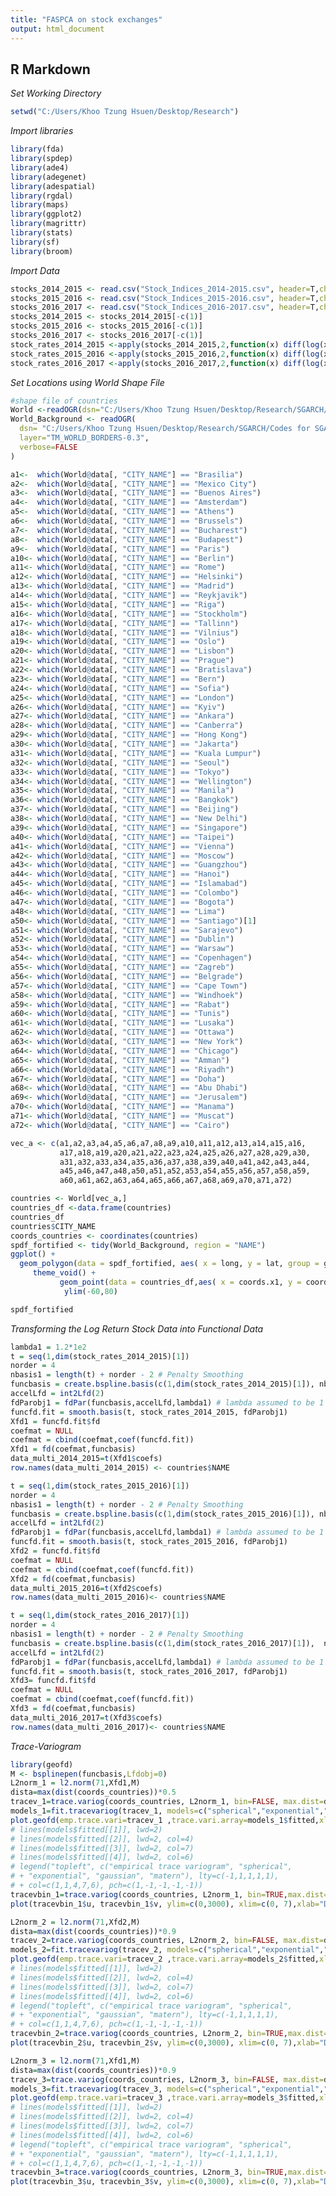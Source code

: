 ---
title: "FASPCA on stock exchanges"
output: html_document
---
## R Markdown
*Set Working Directory*
```{r}
setwd("C:/Users/Khoo Tzung Hsuen/Desktop/Research")
```

*Import libraries*
```{r, message=FALSE, warning=FALSE}
library(fda)
library(spdep)
library(ade4)
library(adegenet)
library(adespatial)
library(rgdal)
library(maps)
library(ggplot2)
library(magrittr)
library(stats)
library(sf)
library(broom)
```

*Import Data*
```{r}
stocks_2014_2015 <- read.csv("Stock_Indices_2014-2015.csv", header=T,check.names = F)
stocks_2015_2016 <- read.csv("Stock_Indices_2015-2016.csv", header=T,check.names = F)
stocks_2016_2017 <- read.csv("Stock_Indices_2016-2017.csv", header=T,check.names = F)
stocks_2014_2015 <- stocks_2014_2015[-c(1)]
stocks_2015_2016 <- stocks_2015_2016[-c(1)]
stocks_2016_2017 <- stocks_2016_2017[-c(1)]
stock_rates_2014_2015 <-apply(stocks_2014_2015,2,function(x) diff(log(x), lag=1))
stock_rates_2015_2016 <-apply(stocks_2015_2016,2,function(x) diff(log(x), lag=1))
stock_rates_2016_2017 <-apply(stocks_2016_2017,2,function(x) diff(log(x), lag=1))
```

*Set Locations using World Shape File*
```{r fig.align="center", echo = FALSE,fig.width = 15}
#shape file of countries 
World <-readOGR(dsn="C:/Users/Khoo Tzung Hsuen/Desktop/Research/SGARCH/Codes for SGARCH/World_Cities","World_Cities")
World_Background <- readOGR( 
  dsn= "C:/Users/Khoo Tzung Hsuen/Desktop/Research/SGARCH/Codes for SGARCH/worldborders", 
  layer="TM_WORLD_BORDERS-0.3",
  verbose=FALSE
)

a1<-  which(World@data[, "CITY_NAME"] == "Brasilia") 
a2<-  which(World@data[, "CITY_NAME"] == "Mexico City") 
a3<-  which(World@data[, "CITY_NAME"] == "Buenos Aires")
a4<-  which(World@data[, "CITY_NAME"] == "Amsterdam")
a5<-  which(World@data[, "CITY_NAME"] == "Athens")
a6<-  which(World@data[, "CITY_NAME"] == "Brussels")
a7<-  which(World@data[, "CITY_NAME"] == "Bucharest")
a8<-  which(World@data[, "CITY_NAME"] == "Budapest")
a9<-  which(World@data[, "CITY_NAME"] == "Paris")
a10<- which(World@data[, "CITY_NAME"] == "Berlin")
a11<- which(World@data[, "CITY_NAME"] == "Rome")
a12<- which(World@data[, "CITY_NAME"] == "Helsinki")
a13<- which(World@data[, "CITY_NAME"] == "Madrid")
a14<- which(World@data[, "CITY_NAME"] == "Reykjavik")
a15<- which(World@data[, "CITY_NAME"] == "Riga")
a16<- which(World@data[, "CITY_NAME"] == "Stockholm")
a17<- which(World@data[, "CITY_NAME"] == "Tallinn")   
a18<- which(World@data[, "CITY_NAME"] == "Vilnius")
a19<- which(World@data[, "CITY_NAME"] == "Oslo")
a20<- which(World@data[, "CITY_NAME"] == "Lisbon")
a21<- which(World@data[, "CITY_NAME"] == "Prague")
a22<- which(World@data[, "CITY_NAME"] == "Bratislava")
a23<- which(World@data[, "CITY_NAME"] == "Bern")
a24<- which(World@data[, "CITY_NAME"] == "Sofia")
a25<- which(World@data[, "CITY_NAME"] == "London")
a26<- which(World@data[, "CITY_NAME"] == "Kyiv")
a27<- which(World@data[, "CITY_NAME"] == "Ankara")
a28<- which(World@data[, "CITY_NAME"] == "Canberra")
a29<- which(World@data[, "CITY_NAME"] == "Hong Kong")
a30<- which(World@data[, "CITY_NAME"] == "Jakarta")
a31<- which(World@data[, "CITY_NAME"] == "Kuala Lumpur")
a32<- which(World@data[, "CITY_NAME"] == "Seoul")
a33<- which(World@data[, "CITY_NAME"] == "Tokyo")
a34<- which(World@data[, "CITY_NAME"] == "Wellington")
a35<- which(World@data[, "CITY_NAME"] == "Manila")
a36<- which(World@data[, "CITY_NAME"] == "Bangkok")
a37<- which(World@data[, "CITY_NAME"] == "Beijing")
a38<- which(World@data[, "CITY_NAME"] == "New Delhi")
a39<- which(World@data[, "CITY_NAME"] == "Singapore")
a40<- which(World@data[, "CITY_NAME"] == "Taipei")
a41<- which(World@data[, "CITY_NAME"] == "Vienna")
a42<- which(World@data[, "CITY_NAME"] == "Moscow")
a43<- which(World@data[, "CITY_NAME"] == "Guangzhou")
a44<- which(World@data[, "CITY_NAME"] == "Hanoi")
a45<- which(World@data[, "CITY_NAME"] == "Islamabad")
a46<- which(World@data[, "CITY_NAME"] == "Colombo")
a47<- which(World@data[, "CITY_NAME"] == "Bogota")
a48<- which(World@data[, "CITY_NAME"] == "Lima")
a50<- which(World@data[, "CITY_NAME"] == "Santiago")[1]
a51<- which(World@data[, "CITY_NAME"] == "Sarajevo")
a52<- which(World@data[, "CITY_NAME"] == "Dublin")
a53<- which(World@data[, "CITY_NAME"] == "Warsaw")
a54<- which(World@data[, "CITY_NAME"] == "Copenhagen")
a55<- which(World@data[, "CITY_NAME"] == "Zagreb")
a56<- which(World@data[, "CITY_NAME"] == "Belgrade")
a57<- which(World@data[, "CITY_NAME"] == "Cape Town")
a58<- which(World@data[, "CITY_NAME"] == "Windhoek")
a59<- which(World@data[, "CITY_NAME"] == "Rabat")
a60<- which(World@data[, "CITY_NAME"] == "Tunis")
a61<- which(World@data[, "CITY_NAME"] == "Lusaka")
a62<- which(World@data[, "CITY_NAME"] == "Ottawa")
a63<- which(World@data[, "CITY_NAME"] == "New York")
a64<- which(World@data[, "CITY_NAME"] == "Chicago") 
a65<- which(World@data[, "CITY_NAME"] == "Amman")
a66<- which(World@data[, "CITY_NAME"] == "Riyadh")
a67<- which(World@data[, "CITY_NAME"] == "Doha")
a68<- which(World@data[, "CITY_NAME"] == "Abu Dhabi")
a69<- which(World@data[, "CITY_NAME"] == "Jerusalem")
a70<- which(World@data[, "CITY_NAME"] == "Manama")
a71<- which(World@data[, "CITY_NAME"] == "Muscat")
a72<- which(World@data[, "CITY_NAME"] == "Cairo")

vec_a <- c(a1,a2,a3,a4,a5,a6,a7,a8,a9,a10,a11,a12,a13,a14,a15,a16,
           a17,a18,a19,a20,a21,a22,a23,a24,a25,a26,a27,a28,a29,a30,
           a31,a32,a33,a34,a35,a36,a37,a38,a39,a40,a41,a42,a43,a44,
           a45,a46,a47,a48,a50,a51,a52,a53,a54,a55,a56,a57,a58,a59,
           a60,a61,a62,a63,a64,a65,a66,a67,a68,a69,a70,a71,a72)

countries <- World[vec_a,]
countries_df <-data.frame(countries)
countries_df
countries$CITY_NAME
coords_countries <- coordinates(countries)
spdf_fortified <- tidy(World_Background, region = "NAME")
ggplot() +
  geom_polygon(data = spdf_fortified, aes( x = long, y = lat, group = group), fill="yellow", color="grey") +
     theme_void() +
           geom_point(data = countries_df,aes( x = coords.x1, y = coords.x2),pch=16, col="red",cex=3) +
            ylim(-60,80)

spdf_fortified
```

*Transforming the Log Return Stock Data into Functional Data*
```{r}
lambda1 = 1.2*1e2
t = seq(1,dim(stock_rates_2014_2015)[1])
norder = 4
nbasis1 = length(t) + norder - 2 # Penalty Smoothing
funcbasis = create.bspline.basis(c(1,dim(stock_rates_2014_2015)[1]), nbasis1, norder, t)
accelLfd = int2Lfd(2)
fdParobj1 = fdPar(funcbasis,accelLfd,lambda1) # lambda assumed to be 1 without going through gcv
funcfd.fit = smooth.basis(t, stock_rates_2014_2015, fdParobj1)
Xfd1 = funcfd.fit$fd
coefmat = NULL
coefmat = cbind(coefmat,coef(funcfd.fit))
Xfd1 = fd(coefmat,funcbasis)
data_multi_2014_2015=t(Xfd1$coefs) 
row.names(data_multi_2014_2015) <- countries$NAME

t = seq(1,dim(stock_rates_2015_2016)[1])
norder = 4
nbasis1 = length(t) + norder - 2 # Penalty Smoothing
funcbasis = create.bspline.basis(c(1,dim(stock_rates_2015_2016)[1]), nbasis1, norder, t)
accelLfd = int2Lfd(2)
fdParobj1 = fdPar(funcbasis,accelLfd,lambda1) # lambda assumed to be 1 without going through gcv
funcfd.fit = smooth.basis(t, stock_rates_2015_2016, fdParobj1)
Xfd2 = funcfd.fit$fd
coefmat = NULL
coefmat = cbind(coefmat,coef(funcfd.fit))
Xfd2 = fd(coefmat,funcbasis)
data_multi_2015_2016=t(Xfd2$coefs) 
row.names(data_multi_2015_2016)<- countries$NAME

t = seq(1,dim(stock_rates_2016_2017)[1])
norder = 4
nbasis1 = length(t) + norder - 2 # Penalty Smoothing
funcbasis = create.bspline.basis(c(1,dim(stock_rates_2016_2017)[1]),  nbasis1, norder, t)
accelLfd = int2Lfd(2)
fdParobj1 = fdPar(funcbasis,accelLfd,lambda1) # lambda assumed to be 1 without going through gcv
funcfd.fit = smooth.basis(t, stock_rates_2016_2017, fdParobj1)
Xfd3= funcfd.fit$fd
coefmat = NULL
coefmat = cbind(coefmat,coef(funcfd.fit))
Xfd3 = fd(coefmat,funcbasis)
data_multi_2016_2017=t(Xfd3$coefs) 
row.names(data_multi_2016_2017)<- countries$NAME
```

*Trace-Variogram*
```{r}
library(geofd)
M <- bsplinepen(funcbasis,Lfdobj=0)
L2norm_1 = l2.norm(71,Xfd1,M)
dista=max(dist(coords_countries))*0.5
tracev_1=trace.variog(coords_countries, L2norm_1, bin=FALSE, max.dist=dista,uvec="default",breaks="default",nugget.tolerance)
models_1=fit.tracevariog(tracev_1, models=c("spherical","exponential","gaussian","matern"),sigma2.0=2000, phi.0=4, fix.nugget=FALSE,nugget=0, fix.kappa=TRUE, kappa=1, max.dist.variogram=dista)
plot.geofd(emp.trace.vari=tracev_1 ,trace.vari.array=models_1$fitted,xlab="Distance", ylab="Trace-Variogram")
# lines(models$fitted[[1]], lwd=2)
# lines(models$fitted[[2]], lwd=2, col=4)
# lines(models$fitted[[3]], lwd=2, col=7)
# lines(models$fitted[[4]], lwd=2, col=6)
# legend("topleft", c("empirical trace variogram", "spherical",
# + "exponential", "gaussian", "matern"), lty=c(-1,1,1,1,1),
# + col=c(1,1,4,7,6), pch=c(1,-1,-1,-1,-1))
tracevbin_1=trace.variog(coords_countries, L2norm_1, bin=TRUE,max.dist=dista)
plot(tracevbin_1$u, tracevbin_1$v, ylim=c(0,3000), xlim=c(0, 7),xlab="Distance", ylab="Trace-Variogram")

L2norm_2 = l2.norm(71,Xfd2,M)
dista=max(dist(coords_countries))*0.9
tracev_2=trace.variog(coords_countries, L2norm_2, bin=FALSE, max.dist=dista,uvec="default",breaks="default",nugget.tolerance)
models_2=fit.tracevariog(tracev_2, models=c("spherical","exponential","gaussian","matern"),sigma2.0=2000, phi.0=4, fix.nugget=FALSE,nugget=0, fix.kappa=TRUE, kappa=1, max.dist.variogram=dista)
plot.geofd(emp.trace.vari=tracev_2 ,trace.vari.array=models_2$fitted,xlab="Distance", ylab="Trace-Variogram")
# lines(models$fitted[[1]], lwd=2)
# lines(models$fitted[[2]], lwd=2, col=4)
# lines(models$fitted[[3]], lwd=2, col=7)
# lines(models$fitted[[4]], lwd=2, col=6)
# legend("topleft", c("empirical trace variogram", "spherical",
# + "exponential", "gaussian", "matern"), lty=c(-1,1,1,1,1),
# + col=c(1,1,4,7,6), pch=c(1,-1,-1,-1,-1))
tracevbin_2=trace.variog(coords_countries, L2norm_2, bin=TRUE,max.dist=dista)
plot(tracevbin_2$u, tracevbin_2$v, ylim=c(0,3000), xlim=c(0, 7),xlab="Distance", ylab="Trace-Variogram")

L2norm_3 = l2.norm(71,Xfd1,M)
dista=max(dist(coords_countries))*0.9
tracev_3=trace.variog(coords_countries, L2norm_3, bin=FALSE, max.dist=dista,uvec="default",breaks="default",nugget.tolerance)
models_3=fit.tracevariog(tracev_3, models=c("spherical","exponential","gaussian","matern"),sigma2.0=2000, phi.0=4, fix.nugget=FALSE,nugget=0, fix.kappa=TRUE, kappa=1, max.dist.variogram=dista)
plot.geofd(emp.trace.vari=tracev_3 ,trace.vari.array=models_3$fitted,xlab="Distance", ylab="Trace-Variogram")
# lines(models$fitted[[1]], lwd=2)
# lines(models$fitted[[2]], lwd=2, col=4)
# lines(models$fitted[[3]], lwd=2, col=7)
# lines(models$fitted[[4]], lwd=2, col=6)
# legend("topleft", c("empirical trace variogram", "spherical",
# + "exponential", "gaussian", "matern"), lty=c(-1,1,1,1,1),
# + col=c(1,1,4,7,6), pch=c(1,-1,-1,-1,-1))
tracevbin_3=trace.variog(coords_countries, L2norm_3, bin=TRUE,max.dist=dista)
plot(tracevbin_3$u, tracevbin_3$v, ylim=c(0,3000), xlim=c(0, 7),xlab="Distance", ylab="Trace-Variogram")
```
